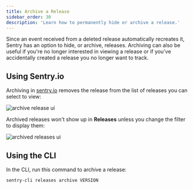 ```yaml
---
title: Archive a Release
sidebar_order: 30
description: 'Learn how to permanently hide or archive a release.'
---
```


Since an event received from a deleted release automatically recreates it, Sentry has an option to hide, or archive, releases. Archiving can also be useful if you're no longer interested in viewing a release or if you've accidentally created a release you no longer want to track.

## Using Sentry.io

Archiving in [sentry.io](https://sentry.io) removes the release from the list of releases you can select to view:

![archive release ui](release-archive.png)

Archived releases won't show up in **Releases** unless you change the filter to display them:

![archived releases ui](releases-filter-archived.png)

## Using the CLI

In the CLI, run this command to archive a release:

```bash
sentry-cli releases archive VERSION
```
